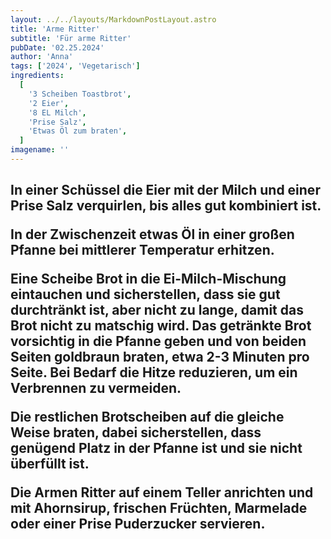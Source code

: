 ```yaml
---
layout: ../../layouts/MarkdownPostLayout.astro
title: 'Arme Ritter'
subtitle: 'Für arme Ritter'
pubDate: '02.25.2024'
author: 'Anna'
tags: ['2024', 'Vegetarisch']
ingredients:
  [
    '3 Scheiben Toastbrot',
    '2 Eier',
    '8 EL Milch',
    'Prise Salz',
    'Etwas Öl zum braten',
  ]
imagename: ''
---
```



<H2 text="Zubereitung" />

In einer Schüssel die Eier mit der Milch und einer Prise Salz verquirlen, bis alles gut kombiniert ist.

In der Zwischenzeit etwas Öl in einer großen Pfanne bei mittlerer Temperatur erhitzen.

Eine Scheibe Brot in die Ei-Milch-Mischung eintauchen und sicherstellen, dass sie gut durchtränkt ist, aber nicht zu lange, damit das Brot nicht zu matschig wird.
Das getränkte Brot vorsichtig in die Pfanne geben und von beiden Seiten goldbraun braten, etwa 2-3 Minuten pro Seite. Bei Bedarf die Hitze reduzieren, um ein Verbrennen zu vermeiden.

Die restlichen Brotscheiben auf die gleiche Weise braten, dabei sicherstellen, dass genügend Platz in der Pfanne ist und sie nicht überfüllt ist.

Die Armen Ritter auf einem Teller anrichten und mit Ahornsirup, frischen Früchten, Marmelade oder einer Prise Puderzucker servieren.
